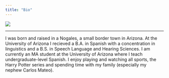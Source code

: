 ```yaml
---
title: "Bio"
---
```


<div align="center">
  <img src="images/mateoyamile.jpg">
</div>

***

I was born and raised in a Nogales, a small border town in Arizona. At the University of Arizona I recieved a B.A. in Spanish with a concentration in linguistics and a B.S. in Speech Language and Hearing Sciences. I am currently an MA student at  the University of Arizona where I teach undergraduate-level Spanish. I enjoy playing and watching all sports, the Harry Potter series and spending time with my family (especially my nephew Carlos Mateo).